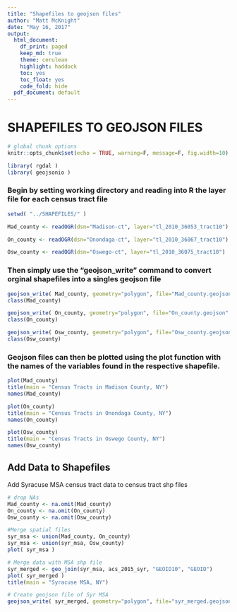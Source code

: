 ```yaml
---
title: "Shapefiles to geojson files"
author: "Matt McKnight"
date: "May 16, 2017"
output:
  html_document:
    df_print: paged
    keep_md: true
    theme: cerulean
    highlight: haddock
    toc: yes
    toc_float: yes
    code_fold: hide
  pdf_document: default
---
```


# SHAPEFILES TO GEOJSON FILES

```r

# global chunk options
knitr::opts_chunk$set(echo = TRUE, warning=F, message=F, fig.width=10)

library( rgdal )
library( geojsonio )

```


### Begin by setting working directory and reading into R the layer file for each census tract file

```r

setwd( "../SHAPEFILES/" )

Mad_county <- readOGR(dsn="Madison-ct", layer="tl_2010_36053_tract10")

On_county <- readOGR(dsn="Onondaga-ct", layer="tl_2010_36067_tract10")

Osw_county <- readOGR(dsn="Oswego-ct", layer="tl_2010_36075_tract10")

```

### Then simply use the "geojson_write" command to convert orginal shapefiles into a singles geojson file

```r

geojson_write( Mad_county, geometry="polygon", file="Mad_county.geojson" )
class(Mad_county)

geojson_write( On_county, geometry="polygon", file="On_county.geojson" )
class(On_county)

geojson_write( Osw_county, geometry="polygon", file="Osw_county.geojson" )
class(Osw_county)

```

### Geojson files can then be plotted using the plot function with the names of the variables found in the respective shapefile.

```r

plot(Mad_county)
title(main = "Census Tracts in Madison County, NY")
names(Mad_county)

plot(On_county)  
title(main = "Census Tracts in Onondaga County, NY")
names(On_county)

plot(Osw_county)  
title(main = "Census Tracts in Oswego County, NY")
names(Osw_county)

```

## Add Data to Shapefiles

Add Syracuse MSA census tract data to census tract shp files


```r
# drop NAs
Mad_county <- na.omit(Mad_county)
On_county <- na.omit(On_county)
Osw_county <- na.omit(Osw_county)

#Merge spatial files 
syr_msa <- union(Mad_county, On_county)
syr_msa <- union(syr_msa, Osw_county)
plot( syr_msa )

# Merge data with MSA shp file
syr_merged <- geo_join(syr_msa, acs_2015_syr, "GEOID10", "GEOID")
plot( syr_merged )
title(main = "Syracuse MSA, NY")

# Create geojson file of Syr MSA 
geojson_write( syr_merged, geometry="polygon", file="syr_merged.geojson" )


```
